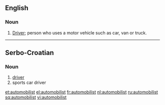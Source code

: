 ==English==

===Noun===
{{en-noun}}

# [[driver|Driver]]; person who uses a motor vehicle such as car, van or truck.

----

==Serbo-Croatian==

===Noun===
{{sh-noun|r|g=m|аутомобилист}}

# [[driver]]
# sports car driver

[[et:automobilist]]
[[el:automobilist]]
[[fr:automobilist]]
[[nl:automobilist]]
[[ru:automobilist]]
[[sq:automobilist]]
[[vi:automobilist]]